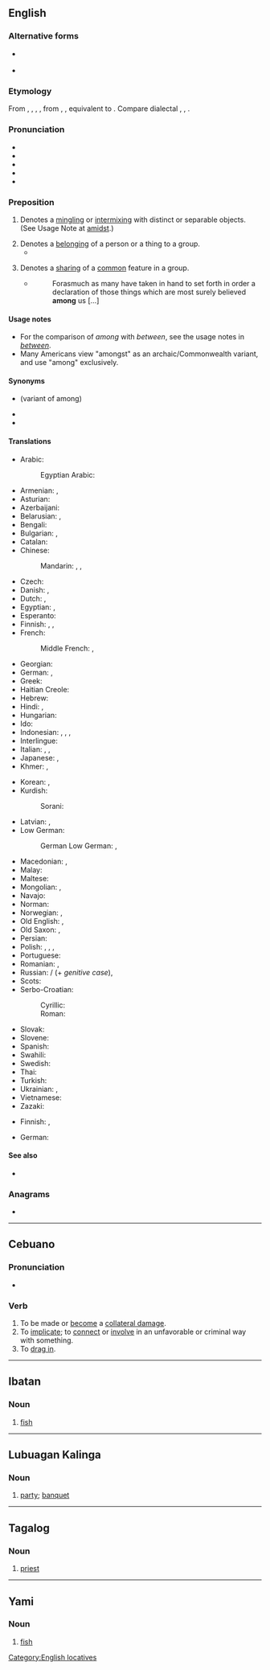 ==English==

===Alternative forms===
* {{l|en|amonge}} {{qualifier|archaic}}
* {{l|en|amoung}} {{qualifier|obsolete}}

===Etymology===
From {{inh|en|enm|among}}, {{m|enm|amang}}, {{m|enm|amonge}}, {{m|enm|amange}}, from {{inh|en|ang|amang}}, {{m|ang|onġemang}}, equivalent to {{prefix|en|a|mong|t2=crowd; group; throng}}. Compare dialectal {{cog|de|mang}}, {{cog|stq|monk}}, {{m|stq|monken||among}}.

===Pronunciation===
* {{IPA|en|/əˈmʌŋ/}}
* {{IPA|en|/əˈmɒŋ/}}
* {{audio|en|en-us-among.ogg|Audio (US)}}
* {{hyphenation|en|a|mong}}
* {{rhymes|en|ʌŋ}}

===Preposition===
{{en-prep}}

#Denotes a [[mingling]] or [[intermixing]] with distinct or separable objects. (See Usage Note at [[amidst]].)
#: {{ux|en|How can you speak with authority about their customs when you have never lived '''among''' them?}}
#Denotes a [[belong]]ing of a person or a thing to a group.
#* {{quote-journal|en|date=2013-08-10|volume=408|issue=8848|magazine={{w|The Economist}}
|title=[http://www.economist.com/news/leaders/21583277-worlds-biggest-polluter-going-green-it-needs-speed-up-transition-can-china Can China clean up fast enough?]
|passage=All this has led to an explosion of protest across China, including '''among''' a middle class that has discovered nimbyism.}}
#: {{ux|en|He is '''among''' the few who completely understand the subject.}}
#Denotes a [[share|sharing]] of a [[common]] feature in a group.
#* {{RQ:Authorized Version|Luke|1|1}}
#*: Forasmuch as many have taken in hand to set forth in order a declaration of those things which are most surely believed '''among''' us […]
#: {{ux|en|Lactose intolerance is common '''among''' people of Asian heritage.}}

====Usage notes====
* For the comparison of ''among'' with ''between'', see the usage notes in ''[[between]]''.
* Many Americans view "amongst" as an archaic/Commonwealth variant, and use "among" exclusively.

====Synonyms====
* {{l|en|amongst}} (variant of among)
* {{l|en|amidst}}
* {{l|en|amid}}

====Translations====
{{trans-top|mingling or intermixing}}
* Arabic: {{t+|ar|بَيْنَ}}
*: Egyptian Arabic: {{t|arz|بين|tr=bēn|sc=Arab}}
* Armenian: {{t+|hy|մեջ}}, {{t|hy|միջև}}
* Asturian: {{t|ast|ente}}
* Azerbaijani: {{t+|az|arasında}}
* Belarusian: {{t|be|сяро́д|sc=Cyrl}}, {{t|be|памі́ж|sc=Cyrl}}
* Bengali: {{t|bn|মাঝে}}
* Bulgarian: {{t+|bg|сред}}, {{t+|bg|между́}}
* Catalan: {{t+|ca|entre}}
* Chinese:
*: Mandarin: {{t+|cmn|其中|tr=qízhōng|sc=Hani}}, {{t+|cmn|之間|sc=Hani}}, {{t+|cmn|之间|tr=zhījiān|sc=Hani}}
* Czech: {{t+|cs|mezi}}
* Danish: {{t+|da|mellem}}, {{t+|da|blandt}}
* Dutch: {{t+|nl|tussen}}, {{t+|nl|onder}}
* Egyptian: {{t-egy|mm|h=m-m}}, {{t-egy|jmjtw|h=Z11-m-Z4: -t:W}}
* Esperanto: {{t+|eo|inter}}
* Finnish: {{t|fi|joukossa}}, {{t+|fi|keskellä}}, {{t+|fi|seassa}}
* French: {{t+|fr|parmi}}
*: Middle French: {{t|frm|parmy}}, {{t|frm|emmy}}
* Georgian: {{t-needed|ka}}
* German: {{t+|de|unter}}, {{t+|de|zwischen}}
* Greek: {{t+|el|ανάμεσα}}
* Haitian Creole: {{t|ht|pami}}
* Hebrew: {{t|he|בְּתוֹךְ|tr=b'tokh}}
* Hindi: {{t|hi|के बीच में}}, {{t+|hi|में}}
* Hungarian: {{t+|hu|között}}
* Ido: {{t+|io|inter}}
* Indonesian: {{t+|id|antara}}, {{t|id|di antara}}, {{t+|id|dalam}}, {{t|id|di tengah}}
* Interlingue: {{t|ie|inter}}
* Italian: {{t+|it|tra}}, {{t+|it|fra}}, {{t|it|in mezzo a}}
* Japanese: {{t+|ja|中|tr=[[なか]], naka|sc=Jpan}}, {{t+|ja|間|tr=[[あいだ]], aida|sc=Jpan}}
* Khmer: {{t|km|នៅក្នុង|tr=nɨv knoŋ|sc=Khmr}}, {{t|km|នៅក្នុងចំណោម|tr=nɨv knoŋ cɑmnaom|sc=Khmr}}
{{trans-mid}}
* Korean: {{t+|ko|가운데|tr=gaunde-e|alt=가운데에}}, {{t+|ko|속|tr=sog-e|alt=속에}}
* Kurdish:
*: Sorani: {{t+|ku|نێوان}}
* Latvian: {{t|lv|starp}}, {{t|lv|vidū}}
* Low German:
*: German Low German: {{t+|nds-de|mang}}, {{t|nds-de|mank}}
* Macedonian: {{t|mk|меѓу|sc=Cyrl}}, {{t|mk|помеѓу|sc=Cyrl}}
* Malay: {{t|ms|dalam kalangan}}
* Maltese: {{t|mt|fost}}
* Mongolian: {{t+|mn|дунд}}, {{t+|mn|дотор}}
* Navajo: {{t|nv|atah}}
* Norman: {{t|nrf|parmi}}
* Norwegian: {{t+|no|blant}}, {{t+|no|mellom}}
* Old English: {{t|ang|mid}}, {{t|ang|betweox}}
* Old Saxon: {{t|osx|gimang}}, {{t|osx|an gimang}}
* Persian: {{t|fa|در میان|tr=dar miyân-e|sc=fa-Arab}}
* Polish: {{t+|pl|wśród}}, {{t+|pl|pośród}}, {{t+|pl|między}}, {{t+|pl|pomiędzy}}
* Portuguese: {{t+|pt|entre}}
* Romanian: {{t+|ro|între}}, {{t+|ro|printre}}
* Russian: {{t+|ru|среди́}} / {{t+|ru|средь}} (+ ''genitive case''), {{t+|ru|ме́жду}}
* Scots: {{t|sco|amang}}
* Serbo-Croatian:
*: Cyrillic: {{t|sh|међу|sc=Cyrl}}
*: Roman: {{t|sh|među}}
* Slovak: {{t|sk|medzi}}
* Slovene: {{t+|sl|med}}
* Spanish: {{t+|es|entre}}
* Swahili: {{t|sw|miongoni mwa}}
* Swedish: {{t+|sv|bland}}
* Thai: {{t-needed|th}}
* Turkish: {{t-needed|tr}}
* Ukrainian: {{t|uk|сере́д|sc=Cyrl}}, {{t|uk|між|sc=Cyrl}}
* Vietnamese: {{t|vi|trong số}}
* Zazaki: {{t|zza|myan}}
{{trans-bottom}}

{{trans-top|belonging to a group}}
* Finnish: {{t+|fi|kuulua}} {{qualifier|verb|to be among}}, {{t|fi|joukossa}}
{{trans-mid}}
* German: {{t+|de|untereinander}}
{{trans-bottom}}

====See also====
* {{l|en|between}}

===Anagrams===
* {{anagrams|en|a=agmno|Gamon|Mogan|ang mo|goman|mango|ngoma}}

[[Category:English locatives]]

----

==Cebuano==

===Pronunciation===
*{{hyphenation|ceb|a|mong}}

===Verb===
{{head|ceb|verb}}

# To be made or [[become]] a [[collateral damage]].
# To [[implicate]]; to [[connect]] or [[involve]] in an unfavorable or criminal way with something.
# To [[drag in]].

----

==Ibatan==

===Noun===
{{head|ivb|noun}}

# [[fish]]

----

==Lubuagan Kalinga==

===Noun===
{{head|knb|noun}}

# [[party]]; [[banquet]]

----

==Tagalog==

===Noun===
{{tl-noun}}

# {{lb|tl|colloquial}} [[priest]] {{gloss|commonly used with respect}}

----

==Yami==

===Noun===
{{head|tao|noun}}

# [[fish]]